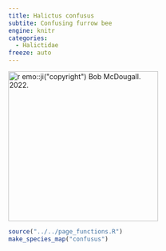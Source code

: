 ```yaml
---
title: Halictus confusus
subtite: Confusing furrow bee
engine: knitr
categories:
  - Halictidae
freeze: auto
---
```

[![`r emo::ji("copyright")` Bob McDougall. 2022.](https://inaturalist-open-data.s3.amazonaws.com/photos/201771528/large.jpeg){height=300}](https://inaturalist.ca/observations/119366107)

```r
source("../../page_functions.R")
make_species_map("confusus")
```
